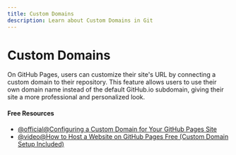 ```yaml
---
title: Custom Domains
description: Learn about Custom Domains in Git
---
```


# Custom Domains

On GitHub Pages, users can customize their site's URL by connecting a custom domain to their repository. This feature allows users to use their own domain name instead of the default GitHub.io subdomain, giving their site a more professional and personalized look.

#### Free Resources

- [@official@Configuring a Custom Domain for Your GitHub Pages Site](https://docs.github.com/en/pages/configuring-a-custom-domain-for-your-github-pages-site)
- [@video@How to Host a Website on GitHub Pages Free (Custom Domain Setup Included)](https://www.youtube.com/watch?v=e5AwNU3Y2es&t=156s)
